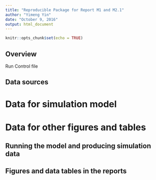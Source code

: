 ```yaml
---
title: "Reproducible Package for Report M1 and M2.1"
author: "Yimeng Yin"
date: "October 9, 2016"
output: html_document
---
```


```r
knitr::opts_chunk$set(echo = TRUE)
```

## Overview

Run Control file 

## Data sources 

# Data for simulation model

# Data for other figures and tables 


## Running the model and producing simulation data


## Figures and data tables in the reports


